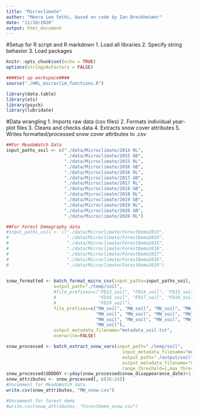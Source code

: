 ```yaml
---
title: "Microclimate"
author: "Meera Lee Sethi, based on code by Ian Breckheimer"
date: "11/10/2020"
output: html_document
---
```

#Setup for R script and R markdown
1. Load all libraries
2. Specify string behavior
3. Load packages 

```r
knitr::opts_chunk$set(echo = TRUE)
options(stringsAsFactors = FALSE)
```

```r
####Set up workspace####
source("./HRL_microclim_functions.R")

library(data.table)
library(xts)
library(psych)
library(lubridate)
```


#Data wrangling
1. Imports raw data (csv files)
2. Formats individual year-plot files
3. Cleans and checks data
4. Extracts snow cover attributes
5. Writes formatted/processed snow cover attributes to .csv

```r
##For MeadoWatch Data
input_paths_soil <- c("./data/Microclimate/2014 RL",
                      "./data/Microclimate/2015 GB",
                      "./data/Microclimate/2015 RL",
                      "./data/Microclimate/2016 GB",
                      "./data/Microclimate/2016 RL",
                      "./data/Microclimate/2017 GB", 
                      "./data/Microclimate/2017 RL", 
                      "./data/Microclimate/2018 GB", 
                      "./data/Microclimate/2018 RL", 
                      "./data/Microclimate/2019 GB", 
                      "./data/Microclimate/2019 RL",
                      "./data/Microclimate/2020 GB", 
                      "./data/Microclimate/2020 RL")

##For Forest Demography data
#input_paths_soil <- c("./data/Microclimate/ForestDemo2013",
#                      "./data/Microclimate/ForestDemo2014",
#                      "./data/Microclimate/ForestDemo2015",
#                      "./data/Microclimate/ForestDemo2016",
#                      "./data/Microclimate/ForestDemo2017", 
#                      "./data/Microclimate/ForestDemo2018", 
#                      "./data/Microclimate/ForestDemo2019")
                 
```

```r
snow_formatted <- batch_format_micro_csv(input_paths=input_paths_soil,
                  output_path="./temp/soil", 
                  #file_prefixes=c("FD13_soil", "FD14_soil", "FD15_soil",
                  #                "FD16_soil", "FD17_soil", "FD18_soil",
                  #                "FD19_soil"),
                  file_prefixes=c("MW_soil", "MW_soil", "MW_soil", "MW_soil",
                                  "MW_soil", "MW_soil", "MW_soil", "MW_soil", 
                                  "MW_soil", "MW_soil", "MW_soil", "MW_soil",
                                  "MW_soil"),
                  output_metadata_filename="metadata_soil.txt",
                  overwrite=FALSE)
```

```r
snow_processed <- batch_extract_snow_vars(input_path="./temp/soil",
                                            input_metadata_filename="metadata_soil.txt",
                                            output_path="./output/soil",
                                            output_metadata_filename="metadata_snow.txt",
                                            range_threshold=1,max_threshold=2,overwrite=FALSE)
snow_processed$SDDDOY <-yday(snow_processed$snow_disappearance_date)+1
snow_attributes <- snow_processed[, c(16:24)]
#Uncomment for MeadoWatch data
write.csv(snow_attributes, "MW_snow.csv")

#Uncomment for forest demo
#write.csv(snow_attributes, "ForestDemo_snow.csv")
```
